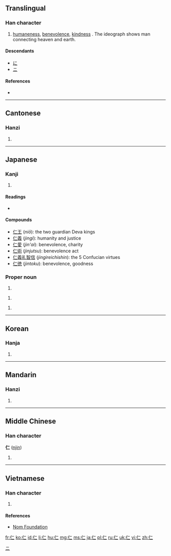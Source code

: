 {{also|忈}}
==Translingual==

===Han character===
{{Han char|rn=9|rad=人|as=02|sn=4|four=2121<sub>0</sub>|canj=人一一 (OMM)|ids=⿰[[亻]][[二]]}}

# [[humaneness]], [[benevolence]], [[kindness]] . The ideograph shows man connecting heaven and earth.

====Descendants====
* [[に]]
* [[ニ]]

====References====
* {{Han ref|kx=0091.070|dkj=00349|dj=0193.010|hdz=10107.010|uh=4EC1|ud=20161|bh=A4AF|bd=42159}}

----

==Cantonese==

===Hanzi===
{{yue-hanzi|jyut=|y=yan4}}

# {{defn|lang=yue|sort=人02}}

----

==Japanese==

===Kanji===
{{ja-kanji|grade=6|rs=人02}}

# {{defn|lang=ja|sort=人02}}

====Readings====
* {{ja-readings|on=[[じん]] (''jin''), [[に]] (''ni''), [[にん]] (''nin'')|nanori=[[きみ]] (''kimi''), [[く]] (''ku''), [[さと]] (''sato''), [[しのぶ]] (''shinobu''), [[じ]] (''ji''), [[と]] (''to''), [[のり]] (''nori''), [[ひと]] (''hito''), [[ひとし]] (''hitoshi''), [[ひろ]] (''hiro''), [[ひろし]] (''hiroshi''), [[まこと]] (''makoto''), [[まさ]] (''masa''), [[まさし]] (''masashi''), [[やす]] (''yasu''), [[よし]] (''yoshi'')}}

====Compounds====
* [[仁王]] (''niō''): the two guardian Deva kings
* [[仁義]] (''jingi''): humanity and justice
* [[仁愛]] (''jin'ai''): benevolence, charity
* [[仁術]] (''jinjutsu''): benevolence act
* [[仁義礼智信]] (''jingireichishin''): the 5 Confucian virtues
* [[仁徳]] (''jintoku''): benevolence, goodness

===Proper noun===
{{ja-pos|ひとし|proper}}

# {{given name|male|lang=ja}}

{{ja-pos|じん|proper}}

# {{given name|male|lang=ja}}


{{ja-pos|まさし|proper}}

# {{given name|male|lang=ja}}

[[Category:Han characters from which katakana were derived|ニ]]
----

==Korean==

===Hanja===
{{ko-hanja|hangeul=인|rv=in|mr=in}}

# {{defn|lang=ko|sort=人02}}

----

==Mandarin==

===Hanzi===
{{cmn-hanzi|pin=[[jìn]] ([[jin4]]), [[rén]] ([[ren2]])|wg=chin<sup>4</sup>, jen<sup>2</sup>}}

# {{defn|lang=cmn|sort=人02}}

----

==Middle Chinese==

===Han character===
'''仁''' ([[njin]])

# {{defn|lang=zhx-mid|sort=人02}}

----

==Vietnamese==

===Han character===
{{vi-hantu|[[nhân]], [[nhơn]]|rs=人02}}

# {{defn|lang=vi|sort=人02}}

====References====
*[http://nomfoundation.org/common/nom_details.php?codepoint=4ec1 Nom Foundation]

[[fr:仁]]
[[ko:仁]]
[[id:仁]]
[[li:仁]]
[[hu:仁]]
[[mg:仁]]
[[ms:仁]]
[[ja:仁]]
[[pl:仁]]
[[ru:仁]]
[[uk:仁]]
[[vi:仁]]
[[zh:仁]]